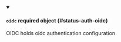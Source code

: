 


<details className="config-field" data-expandable="true" open>
<summary>

#### `oidc` <span className="config-field-required" data-required="false">required</span> <span className="config-field-type">object</span> <span className="config-field-default"></span> <span className="config-field-enum"></span> {#status-auth-oidc}

OIDC holds oidc authentication configuration

</summary>

<PartialOidcreference />


</details>
